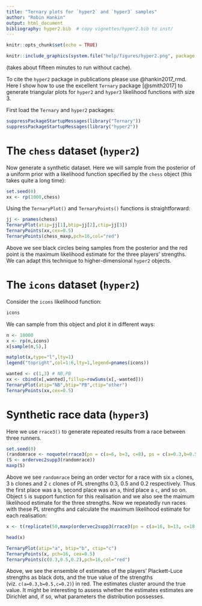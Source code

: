 ```yaml
---
title: "Ternary plots for `hyper2` and `hyper3` samples"
author: "Robin Hankin"
output: html_document
bibliography: hyper2.bib  # copy vignettes/hyper2.bib to inst/
---
```


```r
knitr::opts_chunk$set(echo = TRUE)
```

```r
knitr::include_graphics(system.file("help/figures/hyper2.png", package = "hyper2"))
```

(takes about fifteen minutes to run without cache). 

To cite the `hyper2` package in publications please use
@hankin2017_rmd.  Here I show how to use the excellent `Ternary`
package [@smith2017] to generate triangular plots for `hyper2` and
`hyper3` likelihood functions with size 3.


First load the `Ternary` and `hyper2` packages:

```r
suppressPackageStartupMessages(library("Ternary"))
suppressPackageStartupMessages(library("hyper2"))
```

# The `chess` dataset (`hyper2`)

Now generate a synthetic dataset.  Here we will sample from the
posterior of a uniform prior with a likelihood function specified by
the `chess` object (this takes quite a long time):

```r
set.seed(0)
xx <- rp(1000,chess)
```

Using the `TernaryPlot()` and `TernaryPoints()` functions is straightforward:
```r
jj <- pnames(chess)
TernaryPlot(atip=jj[1],btip=jj[2],ctip=jj[3])
TernaryPoints(xx,cex=0.5)
TernaryPoints(chess_maxp,pch=16,col="red")
```

Above we see black circles being samples from the posterior and the
red point is the maximum likelihood estimate for the three players'
strengths.  We can adapt this technique to higher-dimensional `hyper2`
objects.

# The `icons` dataset (`hyper2`)

Consider the `icons` likelihood function:

```r
icons
```


We can sample from this object and plot it in different ways:


```r
n <- 10000
x <- rp(n,icons)
x[sample(n,5),]
```


```r
matplot(x,type="l",lty=1)
legend("topright",col=1:6,lty=1,legend=pnames(icons))
```


```r
wanted <- c(1,3) # NB,PB
xx <- cbind(x[,wanted],fillup=rowSums(x[,-wanted]))
TernaryPlot(atip="NB",btip="PB",ctip="other")
TernaryPoints(xx,cex=0.5)
```

# Synthetic race data (`hyper3`)

Here we use `rrace3()` to generate repeated results from a race
between three runners.

```r
set.seed(0)
(randomrace <- noquote(rrace3(pn = c(a=6, b=3, c=8), ps = c(a=0.3,b=0.5,c=0.2))))
(S <- ordervec2supp3(randomrace))
maxp(S)
```

Above we see `randomrace` being an order vector for a race with six
`a` clones, 3 `b` clones and 2 `c` clones of PL strengths 0.3, 0.5 and
0.2 respectively.  Thus the first place was a `b`, second place was an
`a`, third place a `c`, and so on.  Object `S` is support function for
this realisation and we also see the maimum likelihood estimate for
the three strengths.  Now we repeatedly run races with these PL
strengths and calculate the maximum likelihood estimate for each
realisation:

```r
x <- t(replicate(50,maxp(ordervec2supp3(rrace3(pn = c(a=16, b=13, c=18), ps = c(a=0.3,b=0.5,c=0.2))))))
```

```r
head(x)
```

```r
TernaryPlot(atip="a", btip="b", ctip="c")
TernaryPoints(x, pch=16, cex=0.5)
TernaryPoints(c(0.3,0.5,0.2),pch=16,col="red")
```

Above, we see the ensemble of estimates of the players' Plackett-Luce
strengths as black dots, and the true value of the strengths
(viz. `c(a=0.3,b=0.5,c=0.2)`) in red.  The estimates cluster around the true value.  It might be interesting to assess whether the estimates 
estimates are Dirichlet and, if so, what parameters the distribution
possesses.
